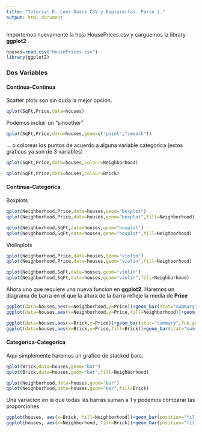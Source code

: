 ```yaml
---
title: "Tutorial R: Leer Datos CSV y Explorarlos. Parte 2."
output: html_document
---
```


Importemos nuevamente la hoja HousePrices.csv y carguemos la library **ggplot2** 

```r
houses=read.csv("HousePrices.csv")
library(ggplot2)
```


### Dos Variables
#### Continua-Continua

Scatter plots son sin duda la mejor opcion. 
```r
qplot(SqFt,Price,data=houses)

```

Podemos incluir un "smoother"
```r
qplot(SqFt,Price,data=houses,geom=c("point","smooth"))
```

... o colorear los puntos de acuerdo a alguna variable categorica (estos graficos ya son de 3 variables)

```r
qplot(SqFt,Price,data=houses,colour=Neighborhood)

qplot(SqFt,Price,data=houses,colour=Brick)

```

#### Continua-Categorica

Boxplots

```r
qplot(Neighborhood,Price,data=houses,geom="boxplot")
qplot(Neighborhood,Price,data=houses,geom="boxplot",fill=Neighborhood)

qplot(Neighborhood,SqFt,data=houses,geom="boxplot")
qplot(Neighborhood,SqFt,data=houses,geom="boxplot",fill=Neighborhood)
```

Violinplots

```r
qplot(Neighborhood,Price,data=houses,geom="violin")
qplot(Neighborhood,Price,data=houses,geom="violin",fill=Neighborhood)

qplot(Neighborhood,SqFt,data=houses,geom="violin")
qplot(Neighborhood,SqFt,data=houses,geom="violin",fill=Neighborhood)
```

Ahora uno que requiere una nueva funcion en **ggplot2**. Haremos un diagrama de barra en el que la altura de la barra refleje la media de **Price**

```r
ggplot(data=houses,aes(x=Neighborhood,y=Price))+geom_bar(stat="summary",fun.y="mean")
ggplot(data=houses,aes(x=Neighborhood,y=Price,fill=Neighborhood))+geom_bar(stat="summary",fun.y="mean")

ggplot(data=houses,aes(x=Brick,y=Price))+geom_bar(stat="summary",fun.y="mean")
ggplot(data=houses,aes(x=Brick,y=Price,fill=Brick))+geom_bar(stat="summary",fun.y="mean")

```

#### Categorica-Categorica

Aqui simplemente haremos un grafico de stacked bars.

```r
qplot(Brick,data=houses,geom="bar")
qplot(Brick,data=houses,geom="bar",fill=Neighborhood)

qplot(Neighborhood,data=houses,geom="bar")
qplot(Neighborhood,data=houses,geom="bar",fill=Brick)
```

Una variacion en la que todas las barras suman a 1 y podemos comparar las proporciones.

```r
ggplot(houses, aes(x=Brick, fill=Neighborhood))+geom_bar(position="fill")
ggplot(houses, aes(x=Neighborhood, fill=Brick))+geom_bar(position="fill")

```

